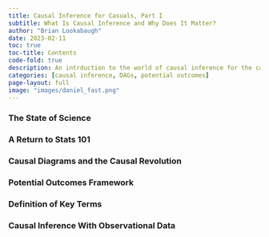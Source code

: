 ```yaml
---
title: Causal Inference for Casuals, Part I
subtitle: What Is Causal Inference and Why Does It Matter?
author: "Brian Lookabaugh"
date: 2023-02-11
toc: true
toc-title: Contents
code-fold: true
description: An intrduction to the world of causal inference for the casual, curious reader.
categories: [causal inference, DAGs, potential outcomes]
page-layout: full
image: "images/daniel_fast.png"
---
```


### The State of Science

### A Return to Stats 101

### Causal Diagrams and the Causal Revolution

### Potential Outcomes Framework

### Definition of Key Terms

### Causal Inference With Observational Data